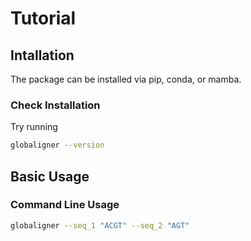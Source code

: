 # Tutorial

## Intallation

The package can be installed via pip, conda, or mamba.

### Check Installation

Try running 

```bash
globaligner --version
```

## Basic Usage

### Command Line Usage

```bash
globaligner --seq_1 "ACGT" --seq_2 "AGT"
```